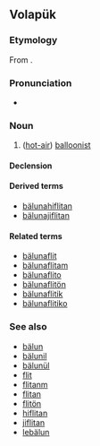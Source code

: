 ==Volapük==

===Etymology===
From {{compound|bälun|-a-|flit|-an|lang=vo|t1=balloon|t2=genitive morpheme|t3=flight|t4=person}}.

===Pronunciation===
* {{IPA|[bɛlunafliˈtan]|lang=vo}}

===Noun===
{{vo-noun}}

# ([[hot-air]]) [[balloonist]] {{qualifier|male or female}}

====Declension====
{{vo-decl-noun}}

====Derived terms====
* [[bälunahiflitan]]
* [[bälunajiflitan]]

====Related terms====
* [[bälunaflit]]
* [[bälunaflitam]]
* [[bälunaflito]]
* [[bälunaflitön]]
* [[bälunaflitik]]
* [[bälunaflitiko]]

===See also===
* [[bälun]]
* [[bälunil]]
* [[bälunül]]
* [[flit]]
* [[flitanm]]
* [[flitan]]
* [[flitön]]
* [[hiflitan]]
* [[jiflitan]]
* [[lebälun]]